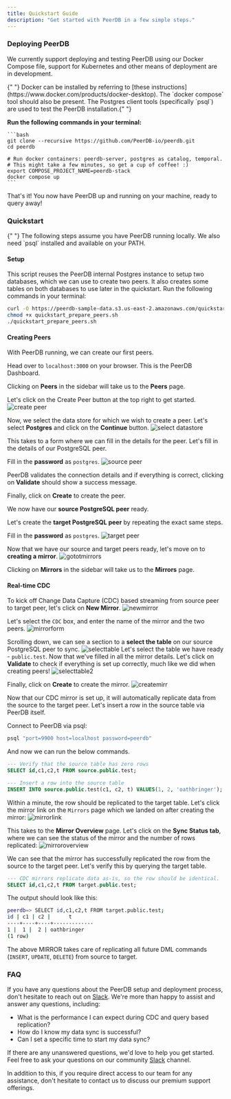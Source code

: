 ```yaml
---
title: Quickstart Guide
description: "Get started with PeerDB in a few simple steps."
---
```


### Deploying PeerDB

We currently support deploying and testing PeerDB using our Docker Compose file, support for Kubernetes and other means of deployment are in development.

<Info>
  {" "}
  Docker can be installed by referring to [these instructions](https://www.docker.com/products/docker-desktop).
  The `docker compose` tool should also be present. The Postgres client tools (specifically
  `psql`) are used to test the PeerDB installation.{" "}
</Info>

**Run the following commands in your terminal:**

    ```bash
    git clone --recursive https://github.com/PeerDB-io/peerdb.git
    cd peerdb

    # Run docker containers: peerdb-server, postgres as catalog, temporal.
    # This might take a few minutes, so get a cup of coffee! :)
    export COMPOSE_PROJECT_NAME=peerdb-stack
    docker compose up
    ```

That's it! You now have PeerDB up and running on your machine, ready to query away!

### Quickstart

<Info>
  {" "}
  The following steps assume you have PeerDB running locally. We also need `psql` installed and available on your
  PATH.
</Info>

#### Setup

This script reuses the PeerDB internal Postgres instance to setup two databases, which we can use to create two peers. It also creates some tables on both databases to use later in the quickstart. Run the following commands in your terminal:

```bash
curl -O https://peerdb-sample-data.s3.us-east-2.amazonaws.com/quickstart_prepare_peers.sh
chmod +x quickstart_prepare_peers.sh
./quickstart_prepare_peers.sh
```

#### Creating Peers

With PeerDB running, we can create our first peers.

Head over to `localhost:3000` on your browser. This is the PeerDB Dashboard.

Clicking on **Peers** in the sidebar will take us to the **Peers** page.

Let's click on the Create Peer button at the top right to get started.
![create peer](../images/ui-quickstart/createpeerbutton.png)

Now, we select the data store for which we wish to create a peer. Let's select **Postgres** and click on the **Continue** button.
![select datastore](../images/ui-quickstart/selectpg.png)

This takes to a form where we can fill in the details for the peer. Let's fill in the details of our PostgreSQL peer.

Fill in the **password** as `postgres`.
![source peer](../images/ui-quickstart/createpg1.png)

PeerDB validates the connection details and if everything is correct, clicking on **Validate** should show a success message.

Finally, click on **Create** to create the peer.

We now have our **source PostgreSQL peer** ready.

Let's create the **target PostgreSQL peer** by repeating the exact same steps.

Fill in the **password** as `postgres`.
![target peer](../images/ui-quickstart/createpg2.png)

Now that we have our source and target peers ready, let's move on to **creating a mirror**.
![gototmirrors](../images/ui-quickstart/peersdone.png)

Clicking on **Mirrors** in the sidebar will take us to the **Mirrors** page.


#### Real-time CDC

To kick off Change Data Capture (CDC) based streaming from source peer to target peer, let's click on **New Mirror**.
![newmirror](../images/ui-quickstart/newmirrorbutton.png)

Let's select the `CDC` box, and enter the name of the mirror and the two peers.
![mirrorform](../images/ui-quickstart/mirrorpage.png)

Scrolling down, we can see a section to a **select the table** on our source PostgreSQL peer to sync.
![selecttable](../images/ui-quickstart/tablemapping.png)
Let's select the table we have ready - `public.test`.
Now that we've filled in all the mirror details.
Let's click on **Validate** to check if everything is set up correctly, much like we did when creating peers!
![selecttable2](../images/ui-quickstart/validatemirr.png)

Finally, click on **Create** to create the mirror.
![createmirr](../images/ui-quickstart/createmirr.png)

Now that our CDC mirror is set up, it will automatically replicate data from the source to the target peer. Let's insert a row in the source table via PeerDB itself.

Connect to PeerDB via psql:

```bash
psql "port=9900 host=localhost password=peerdb"
```
And now we can run the below commands.
```sql
--- Verify that the source table has zero rows
SELECT id,c1,c2,t FROM source.public.test;
```

```sql
--- Insert a row into the source table
INSERT INTO source.public.test(c1, c2, t) VALUES(1, 2, 'oathbringer');
```

Within a minute, the row should be replicated to the target table. Let's click the mirror link on the `Mirrors` page which we landed on after creating the mirror:
![mirrorlink](../images/ui-quickstart/mirrorlink.png)

This takes to the **Mirror Overview** page. Let's click on the **Sync Status tab**, where we can see the status of the mirror and the number of rows replicated:
![mirroroverview](../images/ui-quickstart/mirrorresults.png)

We can see that the mirror has successfully replicated the row from the source to the target peer. Let's verify this by querying the target table.

```sql
--- CDC mirrors replicate data as-is, so the row should be identical.
SELECT id,c1,c2,t FROM target.public.test;
```
The output should look like this:

```bash
peerdb=> SELECT id,c1,c2,t FROM target.public.test;
id | c1 | c2 |      t
----+----+----+-------------
1 |  1 |  2 | oathbringer
(1 row)
```

The above MIRROR takes care of replicating all future DML commands (`INSERT`, `UPDATE`, `DELETE`) from source to target.

### FAQ

If you have any questions about the PeerDB setup and deployment process, don't hesitate to reach out on [Slack](https://join.slack.com/t/peerdb-public/shared_invite/zt-1wo9jydev-EXInbMtCtpAKFFWdi7QvLQ). We're more than happy to assist and answer any questions, including:

- What is the performance I can expect during CDC and query based replication?
- How do I know my data sync is successful?
- Can I set a specific time to start my data sync?

If there are any unanswered questions, we'd love to help you get started. Feel free to ask your questions on our community [Slack](https://join.slack.com/t/peerdb-public/shared_invite/zt-1wo9jydev-EXInbMtCtpAKFFWdi7QvLQ) channel.

In addition to this, if you require direct access to our team for any assistance, don't hesitate to contact us to discuss our premium support offerings.
